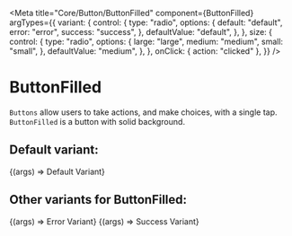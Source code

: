 
<Meta
  title="Core/Button/ButtonFilled"
  component={ButtonFilled}
  argTypes={{
    variant: {
      control: {
        type: "radio",
        options: {
          default: "default",
          error: "error",
          success: "success",
        },
        defaultValue: "default",
      },
    },
    size: {
      control: {
        type: "radio",
        options: {
          large: "large",
          medium: "medium",
          small: "small",
        },
        defaultValue: "medium",
      },
    },
    onClick: { action: "clicked" },
  }}
/>

# ButtonFilled

`Buttons` allow users to take actions, and make choices, with a single tap.
`ButtonFilled` is a button with solid background.

## Default variant:

<Canvas>
  <Story name="Default" args={{}}>
    {(args) => <ButtonFilled {...args}>Default Variant</ButtonFilled>}
  </Story>
</Canvas>

## Other variants for ButtonFilled:

<Canvas>
  <Story name="Error" args={{ variant: "error" }}>
    {(args) => <ButtonFilled {...args}>Error Variant</ButtonFilled>}
  </Story>
  <Story name="Success" args={{ variant: "success" }}>
    {(args) => <ButtonFilled {...args}>Success Variant</ButtonFilled>}
  </Story>
</Canvas>

<ArgsTable of={ButtonFilled} />
